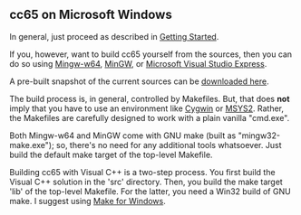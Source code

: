 == cc65 on Microsoft Windows ==

In general, just proceed as described in [http://cc65.github.io/cc65/getting-started.html Getting Started].

If you, however, want to build cc65 yourself from the sources, then you can do so using [http://mingw-w64.org/ Mingw-w64], [http://www.mingw.org/ MinGW], or [http://www.visualstudio.com/products/visual-studio-express-vs Microsoft Visual Studio Express].

A pre-built snapshot of the current sources can be [http://sourceforge.net/projects/cc65/files/cc65-snapshot-win32.zip downloaded here].

The build process is, in general, controlled by Makefiles. But, that does '''not''' imply that you have to use an environment like [http://www.cygwin.com/ Cygwin] or [http://www.msys2.org/ MSYS2]. Rather, the Makefiles are carefully designed to work with a plain vanilla "cmd.exe".

Both Mingw-w64 and MinGW come with GNU make (built as "mingw32-make.exe"); so, there's no need for any additional tools whatsoever. Just build the default make target of the top-level Makefile.

Building cc65 with Visual C++ is a two-step process. You first build the Visual C++ solution in the 'src' directory. Then, you build the make target 'lib' of the top-level Makefile. For the latter, you need a Win32 build of GNU make. I suggest using [http://gnuwin32.sourceforge.net/packages/make.htm Make for Windows].
